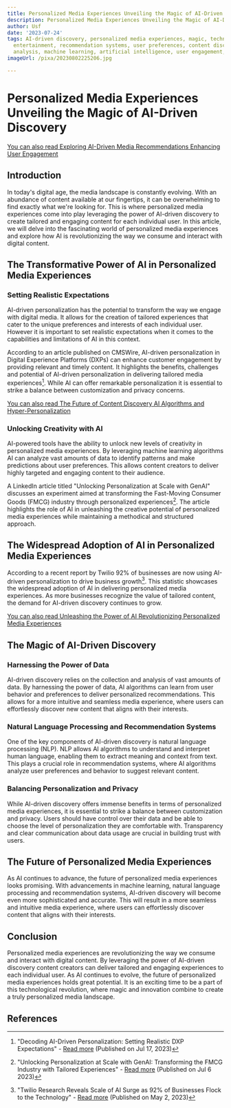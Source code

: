 ```yaml
---
title: Personalized Media Experiences Unveiling the Magic of AI-Driven Discovery
description: Personalized Media Experiences Unveiling the Magic of AI-Driven Discovery
author: Usf
date: '2023-07-24'
tags: AI-driven discovery, personalized media experiences, magic, technology, innovation,
  entertainment, recommendation systems, user preferences, content discovery, data
  analysis, machine learning, artificial intelligence, user engagement, content personalization
imageUrl: /pixa/20230802225206.jpg

---
```

# Personalized  Media Experiences Unveiling the Magic of AI-Driven Discovery

[You can also read Exploring AI-Driven Media Recommendations Enhancing User Engagement](Exploring%20AI-Driven%20Media%20Recommendations%20Enhancing%20User%20Engagement)


## Introduction

In today's digital age, the media landscape  is constantly evolving. With an abundance of content available at our fingertips, it  can be overwhelming to find exactly what we're looking for. This is where personalized  media experiences come into play leveraging the power of AI-driven discovery to create tailored and engaging  content for each individual user. In  this article, we will delve into the fascinating world of personalized media experiences and explore how AI is revolutionizing the  way we consume and interact with digital content.

## The Transformative Power of AI in Personalized Media Experiences

### Setting Realistic Expectations

AI-driven personalization has the potential to transform the way  we engage with  digital media.  It  allows for the creation of tailored experiences that cater to the unique preferences and interests of each individual user. However it is important to set realistic  expectations when it comes to the capabilities and limitations of AI in this context.

According to an  article published  on  CMSWire, AI-driven personalization in Digital Experience  Platforms (DXPs) can enhance customer  engagement by providing relevant and timely content. It highlights the  benefits, challenges and potential of AI-driven personalization in delivering tailored media experiences[^1]. While AI can offer remarkable personalization  it is essential to strike a balance between customization and privacy  concerns.

[You can  also read The Future of Content Discovery AI Algorithms and  Hyper-Personalization](The%20Future%20of%20Content%20Discovery%20AI%20Algorithms%20and%20Hyper-Personalization)


### Unlocking Creativity with AI

AI-powered tools have the ability to unlock new levels of creativity in personalized media experiences. By  leveraging  machine learning algorithms AI can analyze vast amounts of data to  identify patterns and make predictions about  user preferences. This allows content creators to deliver highly targeted and engaging content to their audience.

A LinkedIn article titled "Unlocking Personalization at Scale with GenAI" discusses  an experiment aimed at transforming the Fast-Moving Consumer Goods (FMCG) industry through personalized experiences[^2]. The article highlights  the role of AI in unleashing the creative potential of personalized media experiences while  maintaining a methodical and structured approach.

## The Widespread Adoption of AI in Personalized Media Experiences

According  to a recent report by Twilio 92% of businesses are now using AI-driven personalization to drive business  growth[^3]. This statistic showcases the  widespread adoption of AI in delivering personalized media experiences. As more businesses recognize the value of  tailored content, the demand for AI-driven discovery continues to grow.

[You can also read Unleashing  the Power of AI Revolutionizing Personalized Media  Experiences](Unleashing%20the%20Power%20of%20AI%20Revolutionizing%20Personalized%20Media%20Experiences)


## The Magic of AI-Driven Discovery

### Harnessing the Power  of Data

AI-driven discovery relies on the collection and analysis of vast amounts of data. By harnessing the  power of data, AI  algorithms can learn from  user behavior and preferences to deliver personalized recommendations.  This allows for a  more intuitive  and seamless media experience, where users can effortlessly  discover new content  that aligns with their interests.

### Natural Language Processing and Recommendation Systems

One  of the key components of AI-driven discovery is natural language processing (NLP). NLP allows AI algorithms  to understand and interpret human language, enabling them  to extract meaning and context  from text. This plays  a crucial role in recommendation systems, where AI algorithms analyze user preferences and behavior  to suggest relevant content.

### Balancing Personalization and Privacy

While  AI-driven discovery  offers immense benefits in terms of personalized  media experiences, it is essential to strike  a balance between customization and privacy. Users should have control over their data and be able to choose the level of personalization they are comfortable with. Transparency and clear communication about data usage are crucial  in building trust with users.

## The Future of Personalized Media  Experiences

As AI continues to advance,  the future of personalized media  experiences  looks promising. With advancements in machine learning, natural language processing and  recommendation systems, AI-driven discovery will  become even more sophisticated and accurate. This will result in a more seamless and intuitive media experience, where users can effortlessly discover content that aligns  with  their interests.

## Conclusion

Personalized media experiences are revolutionizing  the way we consume and interact with digital content. By  leveraging the power of  AI-driven discovery content creators can deliver tailored and  engaging experiences to each individual user. As  AI continues to evolve, the  future of personalized media experiences holds great potential. It is an exciting time  to be a part of this technological revolution, where magic and innovation combine to create a truly personalized media landscape.

## References

[^1]: "Decoding AI-Driven Personalization: Setting Realistic DXP Expectations" - [Read more](https://www.cmswire.com/digital-marketing/decoding-ai-driven-personalization-setting-realistic-dxp-expectations/) (Published on Jul 17, 2023)

[^2]: "Unlocking Personalization at  Scale with GenAI: Transforming the  FMCG Industry with Tailored Experiences" - [Read more](https://www.linkedin.com/pulse/unlocking-personalization-scale-genai-transforming-fmcg-saclier)  (Published on Jul 6 2023)

[^3]: "Twilio Research Reveals Scale of  AI Surge as 92%  of Businesses Flock to the Technology" - [Read more](https://investors.twilio.com/news/news-details/2023/Twilio-Research-Reveals-Scale-of-AI-Surge-as-92-of-Businesses-Flock-to-the-Technology/default.aspx) (Published on  May  2, 2023)
